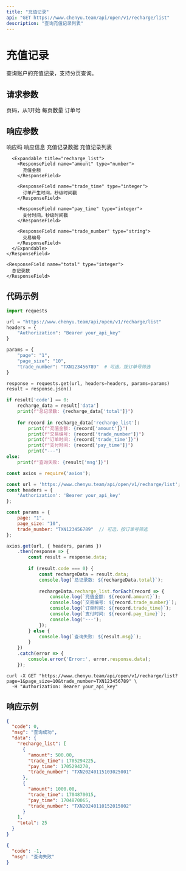 ```yaml
---
title: "充值记录"
api: "GET https://www.chenyu.team/api/open/v1/recharge/list"
description: "查询充值记录列表"
---
```


# 充值记录

查询账户的充值记录，支持分页查询。

## 请求参数

<ParamField query="page" type="string" optional>
  页码，从1开始
</ParamField>

<ParamField query="page_size" type="string" optional>
  每页数量
</ParamField>

<ParamField query="trade_number" type="string" optional>
  订单号
</ParamField>

## 响应参数

<ResponseField name="code" type="integer">
  响应码
</ResponseField>

<ResponseField name="msg" type="string">
  响应信息
</ResponseField>

<ResponseField name="data" type="object">
  充值记录数据
  
  <Expandable title="data">
    <ResponseField name="recharge_list" type="array">
      充值记录列表
      
      <Expandable title="recharge_list">
        <ResponseField name="amount" type="number">
          充值金额
        </ResponseField>

        <ResponseField name="trade_time" type="integer">
          订单产生时间，秒级时间戳
        </ResponseField>

        <ResponseField name="pay_time" type="integer">
          支付时间，秒级时间戳
        </ResponseField>

        <ResponseField name="trade_number" type="string">
          交易编号
        </ResponseField>
      </Expandable>
    </ResponseField>
    
    <ResponseField name="total" type="integer">
      总记录数
    </ResponseField>
  </Expandable>
</ResponseField>

## 代码示例

<CodeGroup>

```python Python
import requests

url = "https://www.chenyu.team/api/open/v1/recharge/list"
headers = {
    "Authorization": "Bearer your_api_key"
}

params = {
    "page": "1",
    "page_size": "10",
    "trade_number": "TXN123456789"  # 可选，按订单号筛选
}

response = requests.get(url, headers=headers, params=params)
result = response.json()

if result['code'] == 0:
    recharge_data = result['data']
    print(f"总记录数: {recharge_data['total']}")
    
    for record in recharge_data['recharge_list']:
        print(f"充值金额: {record['amount']}")
        print(f"交易编号: {record['trade_number']}")
        print(f"订单时间: {record['trade_time']}")
        print(f"支付时间: {record['pay_time']}")
        print("---")
else:
    print(f"查询失败: {result['msg']}")
```

```javascript JavaScript
const axios = require('axios');

const url = 'https://www.chenyu.team/api/open/v1/recharge/list';
const headers = {
    'Authorization': 'Bearer your_api_key'
};

const params = {
    page: "1",
    page_size: "10",
    trade_number: "TXN123456789"  // 可选，按订单号筛选
};

axios.get(url, { headers, params })
    .then(response => {
        const result = response.data;
        
        if (result.code === 0) {
            const rechargeData = result.data;
            console.log(`总记录数: ${rechargeData.total}`);
            
            rechargeData.recharge_list.forEach(record => {
                console.log(`充值金额: ${record.amount}`);
                console.log(`交易编号: ${record.trade_number}`);
                console.log(`订单时间: ${record.trade_time}`);
                console.log(`支付时间: ${record.pay_time}`);
                console.log('---');
            });
        } else {
            console.log(`查询失败: ${result.msg}`);
        }
    })
    .catch(error => {
        console.error('Error:', error.response.data);
    });
```

```curl cURL
curl -X GET "https://www.chenyu.team/api/open/v1/recharge/list?page=1&page_size=10&trade_number=TXN123456789" \
  -H "Authorization: Bearer your_api_key"
```

</CodeGroup>

## 响应示例

<CodeGroup>

```json 成功响应
{
  "code": 0,
  "msg": "查询成功",
  "data": {
    "recharge_list": [
      {
        "amount": 500.00,
        "trade_time": 1705294225,
        "pay_time": 1705294270,
        "trade_number": "TXN20240115103025001"
      },
      {
        "amount": 1000.00,
        "trade_time": 1704870015,
        "pay_time": 1704870065,
        "trade_number": "TXN20240110152015002"
      }
    ],
    "total": 25
  }
}
```

```json 失败响应
{
  "code": -1,
  "msg": "查询失败"
}
```

</CodeGroup>